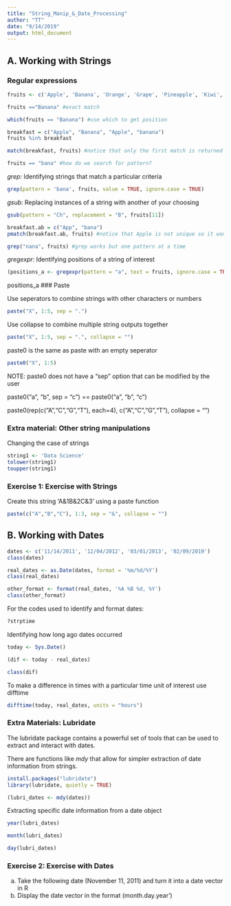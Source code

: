 ```yaml
---
title: "String_Manip_&_Date_Processing"
author: "TT"
date: "9/14/2019"
output: html_document
---
```


## A. Working with Strings

### Regular expressions

```r
fruits <- c('Apple', 'Banana', 'Orange', 'Grape', 'Pineapple', 'Kiwi', 'Peach', 'Mango', 'Strawberry', 'Guava', 'Cherry', 'Apple', 'banana')

fruits =="Banana" #exact match
```

```r
which(fruits == "Banana") #use which to get position
```

```r
breakfast = c("Apple", "Banana", "Apple", "banana")
fruits %in% breakfast 
```

```r
match(breakfast, fruits) #notice that only the first match is returned
```

```r
fruits == "bana" #how do we search for pattern?
```

*grep:* Identifying strings that match a particular criteria
```r
grep(pattern = 'bana', fruits, value = TRUE, ignore.case = TRUE)
```

*gsub:* Replacing instances of a string with another of your choosing
```r
gsub(pattern = "Ch", replacement = "B", fruits[11])
```

```r
breakfast.ab = c("App", "bana") 
pmatch(breakfast.ab, fruits) #notice that Apple is not unique so it won't work
```

```r
grep("nana", fruits) #grep works but one pattern at a time
```

*gregexpr:* Identifying positions of a string of interest
```r
(positions_a <- gregexpr(pattern = "a", text = fruits, ignore.case = TRUE))
```
positions_a
### Paste

Use seperators to combine strings with other characters or numbers
```r
paste("X", 1:5, sep = ".")
```

Use collapse to combine multiple string outputs together
```r
paste("X", 1:5, sep = ".", collapse = "")
```

paste0 is the same as paste with an empty seperator
```r
paste0("X", 1:5)
```

NOTE: paste0 does not have a "sep" option that can be modified by the user

paste0("a", "b", sep = "c") == paste0("a", "b", "c")

paste0(rep(c("A","C","G","T"), each=4), c("A","C","G","T"), collapse = "")

### Extra material: Other string manipulations

Changing the case of strings
```r
string1 <- 'Data Science'
tolower(string1) 
toupper(string1)
```

### Exercise 1: Exercise with Strings

Create this string 'A&1B&2C&3' using a paste function
```r
paste(c("A","B","C"), 1:3, sep = "&", collapse = "")
```

## B. Working with Dates

```r
dates <- c('11/14/2011', '12/04/2012', '03/01/2013', '02/09/2019')
class(dates)
```

```r
real_dates <- as.Date(dates, format = '%m/%d/%Y')
class(real_dates)
```

```r
other_format <- format(real_dates, '%A %B %d, %Y')
class(other_format)
```


For the codes used to identify and format dates:
```r
?strptime
```

Identifying how long ago dates occurred
```r
today <- Sys.Date()

(dif <- today - real_dates)

class(dif)
```

To make a difference in times with a particular time unit of interest use difftime

```r
difftime(today, real_dates, units = "hours")
```


### Extra Materials: Lubridate
The lubridate package contains a powerful set of tools that can be used to extract and interact with dates.

There are functions like *mdy* that allow for simpler extraction of date information from strings.
```r
install.packages("lubridate")
library(lubridate, quietly = TRUE)

(lubri_dates <- mdy(dates))
```

Extracting specific date information from a date object
```r
year(lubri_dates)

month(lubri_dates)

day(lubri_dates)
```


### Exercise 2: Exercise with Dates

a. Take the following date (November 11, 2011) and turn it into a date vector in R
b. Display the date vector in the format (month.day.year')
